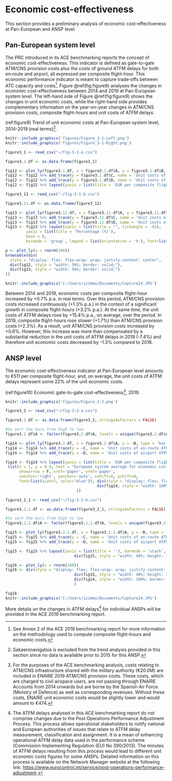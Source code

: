 # Economic cost-effectiveness {#economic}

This section provides a preliminary analysis of economic cost-effectiveness at Pan-European and ANSP level.

## Pan-European system level {#eco_1}

The PRC introduced in its ACE benchmarking reports the concept of economic cost-effectiveness. This indicator is defined as gate-to-gate ATM/CNS provision costs plus the costs of ground ATFM delays for both en‐route and airport, all expressed per composite flight-hour. This economic performance indicator is meant to capture trade‐offs between ATC capacity and costs[^economic-cost-effectiveness-1]. Figure \@ref(fig:figure9) analyses the changes in economic cost-effectiveness between 2014 and 2019 at Pan-European system level. The left-hand side of Figure \@ref(fig:figure9) shows the changes in unit economic costs, while the right-hand side provides complementary information on the year-on-year changes in ATM/CNS provision costs, composite flight-hours and unit costs of ATFM delays.

[^economic-cost-effectiveness-1]: See Annex 2 of the ACE 2018 benchmarking report for more information on the methodology used to compute composite flight-hours and economic costs.

(ref:figure9) Trend of unit economic costs at Pan-European system level, 2014-2019 (real terms)[^economic-cost-effectiveness-2].

[^economic-cost-effectiveness-2]: Sakaeronavigatsia is excluded from the trend analysis provided in this section since no data is available prior to 2015 for this ANSP.

```r
knitr::include_graphics('figures/Figure_3-1-Left.png')
knitr::include_graphics('figures/Figure_3-1-Right.png')
```

```r

figure3_1 <- read_csv("~/fig-3-1-a.csv")

figure3.1.df <- as.data.frame(figure3_1)

fig12 <- plot_ly(figure3.1.df, x = figure3.1.df$A, y = figure3.1.df$B, type = 'bar', name = 'ATM/CNS costs per composite flight-hour')
fig12 <- fig12 %>% add_trace(y = figure3.1.df$C, name = 'Unit costs of en-route ATFM delays')
fig12 <- fig12 %>% add_trace(y = figure3.1.df$D, name = 'Unit costs of airport ATFM delays', text = figure3.1.df$E, textposition = 'outside')
fig12 <- fig12 %>% layout(yaxis = list(title = 'EUR per composite flight-hour (2019 prices)'), barmode = 'stack', legend = list(orientation = 'h'), font=list(size = 7))

figure3_11 <- read_csv("~/fig-3-1-b.csv")

figure3.11.df <- as.data.frame(figure3_11)

fig13 <- plot_ly(figure3.11.df, x = figure3.11.df$A, y = figure3.11.df$B, type = 'bar', name = 'ATM/CNS costs per composite flight-hour', marker = list(color = 'rgb(49,130,189)'), base = 0, text = figure3.11.df$E, textposition = 'outside')
fig13 <- fig13 %>% add_trace(y = figure3.11.df$C, name = 'Unit costs of en-route ATFM delays', marker = list(color = 'rgb(204,204,204)'), text = figure3.11.df$F, textposition = 'outside')
fig13 <- fig13 %>% add_trace(y = figure3.11.df$D, name = 'Unit costs of airport ATFM delays', marker = list(color = 'rgb(49,204,189)'), text = figure3.11.df$G, textposition = 'outside')
fig13 <- fig13 %>% layout(xaxis = list(title = "", tickangle = -45),
         yaxis = list(title = 'Percentage (%)'),
         base = 0,
         barmode = 'group', legend = list(orientation = 'h'), font=list(size = 7))

p <- plot_ly(x = rnorm(100))
browsable(div(
  style = "display: flex; flex-wrap: wrap; justify-content: center",
  div(fig12, style = "width: 50%; border: solid;"),
  div(fig13, style = "width: 50%; border: solid;")
))

knitr::include_graphics('C:/Users/izimmo/Documents/Capture24.JPG')

```

Between 2014 and 2019, economic costs per composite flight-hour increased by +0.7% p.a. in real terms. Over this period, ATM/CNS provision costs increased continuously (+1.3% p.a.) in the context of a significant growth in composite flight-hours (+3.2% p.a.). At the same time, the unit costs of ATFM delays rose by +15.4% p.a., on average, over the period. In 2019, composite flight-hours rose slower (+1.7%) than ATM/CNS provision costs (+2.3%). As a result, unit ATM/CNS provision costs increased by +0.6%. However, this increase was more than compensated by a substantial reduction in the unit costs of ATFM delays in 2019 (-7.4%) and therefore unit economic costs decreased by -1.3% compared to 2018.

## ANSP level {#eco_2}

The economic cost-effectiveness indicator at Pan-European level amounts to €511 per composite flight-hour, and, on average, the unit costs of ATFM delays represent some 22% of the unit economic costs.

(ref:figure10) Economic gate-to-gate cost-effectiveness[^economic-cost-effectiveness-3], 2019.

[^economic-cost-effectiveness-3]: For the purposes of the ACE benchmarking analysis, costs relating to ATM/CNS infrastructure shared with the military authority (€20.0M) are included in ENAIRE 2019 ATM/CNS provision costs. These costs, which are charged to civil airspace users, are not passing through ENAIRE Accounts from 2014 onwards but are borne by the Spanish Air Force (Ministry of Defence) as well as corresponding revenues. Without these costs, ENAIRE unit economic costs would be slightly lower and would amount to €474.

```r
knitr::include_graphics('figures/Figure_3-2.png')
```

```r

figure3_2 <- read_csv("~/fig-3-2-a.csv")

figure3.2.df <- as.data.frame(figure3_2, stringsAsFactors = FALSE)

#to sort the bars from high to low
figure3.2.df$A <- factor(figure3.2.df$A, levels = unique(figure3.2.df$A)[order(figure3.2.df$E, decreasing = TRUE)])

fig14 <- plot_ly(figure3.2.df, x = figure3.2.df$A, y = ~B, type = 'bar', name = 'Financial gate-to-gate cost effectiveness')
fig14 <- fig14 %>% add_trace(y = ~C, name = 'Unit costs of en-route ATFM delays')
fig14 <- fig14 %>% add_trace(y = ~D, name = 'Unit costs of airport ATFM delays', text = figure3.2.df$E, textposition = 'outside')

fig14 <- fig14 %>% layout(yaxis = list(title = 'EUR per composite flight-hour'), barmode = 'stack', legend = list(x = 0.7, y = 0.7), font=list(size = 8), annotations = 
 list(x = 1, y = 0.9, text = "European system average for economic cost-effectiveness: EUR 511 <br /> European system average for financial cost-effectiveness: EUR 399", 
      showarrow = F, xref='paper', yref='paper', 
      xanchor='right', yanchor='auto', xshift=0, yshift=0,
      font=list(size=7, color="blue")), div(style = "display: flex; flex-wrap: wrap; justify-content: space-between",
                                        div(fig14, style = "width: 100%; border: solid;")
                               ))

figure3_2_1 <- read_csv("~/fig-3-2-b.csv")

figure3.2.1.df <- as.data.frame(figure3_2_1, stringsAsFactors = FALSE)

#to sort the bars from high to low
figure3.2.1.df$A <- factor(figure3.2.1.df$A, levels = unique(figure3.2.1.df$A)[order(figure3.2.1.df$E, decreasing = TRUE)])

fig15 <- plot_ly(figure3.2.1.df, x = figure3.2.1.df$A, y = ~B, type = 'bar', name = 'Financial gate-to-gate cost effectiveness')
fig15 <- fig15 %>% add_trace(y = ~C, name = 'Unit costs of en-route ATFM delays')
fig15 <- fig15 %>% add_trace(y = ~D, name = 'Unit costs of airport ATFM delays', text = figure3.2.1.df$E, textposition = 'outside')

fig15 <- fig15 %>% layout(yaxis = list(title = ''), barmode = 'stack', showlegend = FALSE, font=list(size = 7), autosize = F, width = 300, height = 150, div(style = "display: flex; flex-wrap: wrap; justify-content: space-between",
                              div(fig15, style = "width: 40%; height: 160px; border: solid"))) 

fig16 <- plot_ly(x = rnorm(100))
fig16 <- div(style = "display: flex; flex-wrap: wrap; justify-content: space-between",
                              div(fig15, style = "width: 40%; height: 160px; border: solid"),
                              div(fig14, style = "width: 100%; border: solid;")
                              )

fig16
knitr::include_graphics('C:/Users/izimmo/Documents/Capture24.JPG')

```

More details on the changes in ATFM delays[^economic-cost-effectiveness-4] for individual ANSPs will be provided in the ACE 2019 benchmarking report.

[^economic-cost-effectiveness-4]: The ATFM delays analysed in this ACE benchmarking report do not comprise changes due to the Post Operations Performance Adjustment Process. This process allows operational stakeholders to notify national and European authorities of issues that relate to ATFM delay measurement, classification and assignment. It is a mean of enhancing operational ATFM delay data used in the performance scheme (Commission Implementing Regulation (EU) No 390/2013). The minutes of ATFM delays resulting from this process would lead to different unit economic costs figures for some ANSPs. Detailed information on this process is available on the Network Manager website at the following link: <https://www.eurocontrol.int/service/post-operations-performance-adjustment>.
